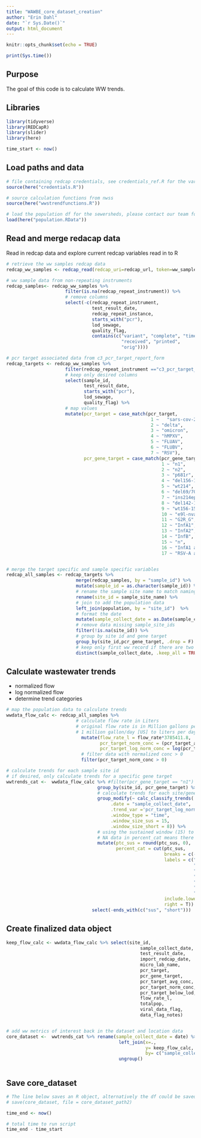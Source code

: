 ```yaml
---
title: "WAWBE_core_dataset_creation"
author: "Erin Dahl"
date: "`r Sys.Date()`"
output: html_document
---
```


```r
knitr::opts_chunk$set(echo = TRUE)

print(Sys.time())


```

## Purpose

The goal of this code is to calculate WW trends. 

## Libraries

```r

library(tidyverse)
library(REDCapR)
library(slider)
library(here)

time_start <- now()

```


## Load paths and data

```r

# file containing redcap credentials, see credentials_ref.R for the variables needed
source(here("credentials.R"))

# source calculation functions from nwss
source(here("wwstrendfunctions.R"))

# load the population df for the sewersheds, please contact our team for your file
load(here("population.RData")) 

```

## Read and merge redacap data

Read in redcap data and explore current redcap variables read in to R

```r

# retrieve the ww samples redcap data
redcap_ww_samples <- redcap_read(redcap_uri=redcap_url, token=ww_samples_token)$data

# ww sample data from non-repeating instruments
redcap_samples<- redcap_ww_samples %>% 
                      filter(is.na(redcap_repeat_instrument)) %>%
                      # remove columns
                      select(-c(redcap_repeat_instrument,
                                test_result_date,
                                redcap_repeat_instance,
                                starts_with("pcr"),
                                lod_sewage,
                                quality_flag,
                                contains(c("variant", "complete", "timestamp", 
                                           "received", "printed",
                                           "orig")))) 

# pcr target associated data from c3_pcr_target_report_form
redcap_targets <- redcap_ww_samples %>% 
                      filter(redcap_repeat_instrument =="c3_pcr_target_report_form") %>%
                      # keep only desired columns
                      select(sample_id, 
                             test_result_date,
                             starts_with("pcr"),
                             lod_sewage,
                             quality_flag) %>%
                      # map values
                      mutate(pcr_target = case_match(pcr_target, 
                                                      1 ~	"sars-cov-2",
                                                      2	~ "delta",
                                                      3	~ "omicron",
                                                      4	~ "hMPXV",
                                                      5	~ "FLUAV",
                                                      6	~ "FLUBV",
                                                      7 ~ "RSV"),
                             pcr_gene_target = case_match(pcr_gene_target,
                                                          1	~ "n1",
                                                          2	~ "n2",
                                                          3	~ "p681r",
                                                          4	~ "del156-157",
                                                          5	~ "wt214",
                                                          6	~ "del69/70",
                                                          7	~ "ins214epe",
                                                          8	~ "del142-144",
                                                          9	~ "wt156-157",
                                                          10 ~ "e9l-nvar",
                                                          11 ~ "G2R_G",
                                                          12 ~ "InfA1",
                                                          13 ~ "InfA2",
                                                          14 ~ "InfB",
                                                          15 ~ "n",
                                                          16 ~ "InfA1 and InfA2 combined",
                                                          17 ~ "RSV-A and RSV-B combined"))


# merge the target specific and sample specific variables
redcap_all_samples <- redcap_targets %>% 
                          merge(redcap_samples, by = "sample_id") %>%
                          mutate(sample_id = as.character(sample_id)) %>%
                          # rename the sample site name to match naming in the population df
                          rename(site_id = sample_site_name) %>% 
                          # join to add the population data
                          left_join(population, by = "site_id")  %>% 
                          # format the date
                          mutate(sample_collect_date = as.Date(sample_collect_date)) %>% 
                          # remove data missing sample_site_ids
                          filter(!is.na(site_id)) %>%
                          # group by site id and gene target
                          group_by(site_id,pcr_gene_target, .drop = F) %>% 
                          # keep only first ww record if there are two for a site on the same day
                          distinct(sample_collect_date, .keep_all = TRUE)

```


## Calculate wastewater trends

 - normalized flow
 - log normalized flow
 - determine trend categories

```r

# map the population data to calculate trends
wwdata_flow_calc <- redcap_all_samples %>%  
                          # calculate flow rate in Liters
                          # original flow rate is in Million gallons per day; 
                          # 1 million gallon/day [US] to liters per day = 3785411.8 liters per day updated 2022-09-12
                            mutate(flow_rate_l = flow_rate*3785411.8, 
                                   pcr_target_norm_conc = (pcr_target_avg_conc*flow_rate_l)/totalpop, 
                                   pcr_target_log_norm_conc = log(pcr_target_norm_conc)) %>%  
                            # filter data with normalized conc > 0
                            filter(pcr_target_norm_conc > 0) 

# calculate trends for each sample site id
# if desired, only calculate trends for a specific gene target
wwtrends_cat <-  wwdata_flow_calc %>% #filter(pcr_gene_target == "n1") %>% 
                                  group_by(site_id, pcr_gene_target) %>% 
                                  # calculate trends for each site/gene target combination
                                  group_modify(~ calc_classify_trends(.data = .,
                                       .date = "sample_collect_date",
                                       .trend_var ='pcr_target_log_norm_conc' ,
                                       .window_type = "time",
                                       .window_size_sus = 15, 
                                       .window_size_short = 8)) %>%
                                  # using the sustained window (15) to categorize trends into 7 categories
                                  # NA data in percent_cat means there is no recent data
                                  mutate(ptc_sus = round(ptc_sus, 0),
                                         percent_cat = cut(ptc_sus, 
                                                           breaks = c(-1000000000, -100, -10, 0, 9, 99, 999, Inf), 
                                                           labels = c("-100%", 
                                                                      "-99% to -10%", 
                                                                      "-9% to 0%", 
                                                                      "1% to 9%", 
                                                                      "10% to 99%", 
                                                                      "100% to 999%", 
                                                                      "1000% or more"),
                                                           include.lowest = T,
                                                           right = T)) %>%
                                select(-ends_with(c("sus", "short")))

```

## Create finalized data object

```r

keep_flow_calc <- wwdata_flow_calc %>% select(site_id, 
                                                  sample_collect_date,
                                                  test_result_date,
                                                  import_redcap_date,
                                                  micro_lab_name,
                                                  pcr_target,
                                                  pcr_gene_target,
                                                  pcr_target_avg_conc,
                                                  pcr_target_norm_conc,
                                                  pcr_target_below_lod,
                                                  flow_rate_l,
                                                  totalpop,
                                                  viral_data_flag,
                                                  data_flag_notes) 


# add ww metrics of interest back in the dataset and location data
core_dataset <-  wwtrends_cat %>% rename(sample_collect_date = date) %>% 
                                          left_join(x=.,
                                                    y= keep_flow_calc,
                                                    by= c("sample_collect_date", "site_id", "pcr_gene_target")) %>%
                                          ungroup() 



```

## Save core_dataset

```r
# The line below saves an R object, alternatively the df could be saved as a csv
# save(core_dataset, file = core_dataset_path2)

time_end <- now()

# total time to run script
time_end - time_start
```
